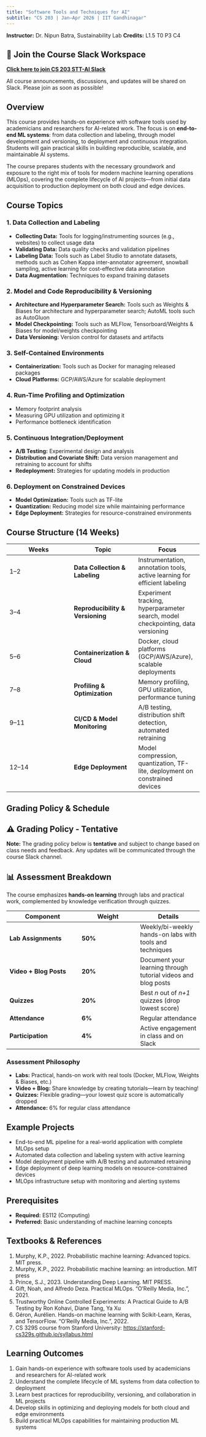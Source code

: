 ```yaml
---
title: "Software Tools and Techniques for AI"
subtitle: "CS 203 | Jan–Apr 2026 | IIT Gandhinagar"
---
```


**Instructor:** Dr. Nipun Batra, Sustainability Lab
**Credits:** L1.5 T0 P3 C4

::: {.callout-important}
## 💬 Join the Course Slack Workspace

**[Click here to join CS 203 STT-AI Slack](https://join.slack.com/t/cs203sttai/shared_invite/zt-3gp9iuolx-WSc7fu5vvP2m4dVrN8R4UQ)**

All course announcements, discussions, and updates will be shared on Slack. Please join as soon as possible!
:::

## Overview

This course provides hands-on experience with software tools used by academicians and researchers for AI-related work. The focus is on **end-to-end ML systems**: from data collection and labeling, through model development and versioning, to deployment and continuous integration. Students will gain practical skills in building reproducible, scalable, and maintainable AI systems.

The course prepares students with the necessary groundwork and exposure to the right mix of tools for modern machine learning operations (MLOps), covering the complete lifecycle of AI projects—from initial data acquisition to production deployment on both cloud and edge devices.

## Course Topics

### 1. Data Collection and Labeling

- **Collecting Data:** Tools for logging/instrumenting sources (e.g., websites) to collect usage data
- **Validating Data:** Data quality checks and validation pipelines
- **Labeling Data:** Tools such as Label Studio to annotate datasets, methods such as Cohen Kappa inter-annotator agreement, snowball sampling, active learning for cost-effective data annotation
- **Data Augmentation:** Techniques to expand training datasets

### 2. Model and Code Reproducibility & Versioning

- **Architecture and Hyperparameter Search:** Tools such as Weights & Biases for architecture and hyperparameter search; AutoML tools such as AutoGluon
- **Model Checkpointing:** Tools such as MLFlow, Tensorboard/Weights & Biases for model/weights checkpointing
- **Data Versioning:** Version control for datasets and artifacts

### 3. Self-Contained Environments

- **Containerization:** Tools such as Docker for managing released packages
- **Cloud Platforms:** GCP/AWS/Azure for scalable deployment

### 4. Run-Time Profiling and Optimization

- Memory footprint analysis
- Measuring GPU utilization and optimizing it
- Performance bottleneck identification

### 5. Continuous Integration/Deployment

- **A/B Testing:** Experimental design and analysis
- **Distribution and Covariate Shift:** Data version management and retraining to account for shifts
- **Redeployment:** Strategies for updating models in production

### 6. Deployment on Constrained Devices

- **Model Optimization:** Tools such as TF-lite
- **Quantization:** Reducing model size while maintaining performance
- **Edge Deployment:** Strategies for resource-constrained environments

## Course Structure (14 Weeks)

| **Weeks** | **Topic** | **Focus** |
|-----------|-----------|-----------|
| 1–2 | **Data Collection & Labeling** | Instrumentation, annotation tools, active learning for efficient labeling |
| 3–4 | **Reproducibility & Versioning** | Experiment tracking, hyperparameter search, model checkpointing, data versioning |
| 5–6 | **Containerization & Cloud** | Docker, cloud platforms (GCP/AWS/Azure), scalable deployments |
| 7–8 | **Profiling & Optimization** | Memory profiling, GPU utilization, performance tuning |
| 9–11 | **CI/CD & Model Monitoring** | A/B testing, distribution shift detection, automated retraining |
| 12–14 | **Edge Deployment** | Model compression, quantization, TF-lite, deployment on constrained devices |

## Grading Policy & Schedule

::: {.callout-warning icon=false}
## ⚠️ Grading Policy - Tentative

**Note:** The grading policy below is **tentative** and subject to change based on class needs and feedback. Any updates will be communicated through the course Slack channel.
:::

::: {.callout-tip icon=false}
## 📊 Assessment Breakdown

The course emphasizes **hands-on learning** through labs and practical work, complemented by knowledge verification through quizzes.
:::

| **Component** | **Weight** | **Details** |
|---------------|------------|-------------|
| **Lab Assignments** | **50%** | Weekly/bi-weekly hands-on labs with tools and techniques |
| **Video + Blog Posts** | **20%** | Document your learning through tutorial videos and blog posts |
| **Quizzes** | **20%** | Best *n* out of *n+1* quizzes (drop lowest score) |
| **Attendance** | **6%** | Regular attendance |
| **Participation** | **4%** | Active engagement in class and on Slack |

### Assessment Philosophy

- **Labs:** Practical, hands-on work with real tools (Docker, MLFlow, Weights & Biases, etc.)
- **Video + Blog:** Share knowledge by creating tutorials—learn by teaching!
- **Quizzes:** Flexible grading—your lowest quiz score is automatically dropped
- **Attendance:** 6% for regular class attendance

## Example Projects

- End-to-end ML pipeline for a real-world application with complete MLOps setup
- Automated data collection and labeling system with active learning
- Model deployment pipeline with A/B testing and automated retraining
- Edge deployment of deep learning models on resource-constrained devices
- MLOps infrastructure setup with monitoring and alerting systems

## Prerequisites

- **Required:** ES112 (Computing)
- **Preferred:** Basic understanding of machine learning concepts

## Textbooks & References

1. Murphy, K.P., 2022. Probabilistic machine learning: Advanced topics. MIT press.
2. Murphy, K.P., 2022. Probabilistic machine learning: an introduction. MIT press
3. Prince, S.J., 2023. Understanding Deep Learning. MIT PRESS.
4. Gift, Noah, and Alfredo Deza. Practical MLOps. "O'Reilly Media, Inc.", 2021.
5. Trustworthy Online Controlled Experiments: A Practical Guide to A/B Testing by Ron Kohavi, Diane Tang, Ya Xu
6. Géron, Aurélien. Hands-on machine learning with Scikit-Learn, Keras, and TensorFlow. "O'Reilly Media, Inc.", 2022.
7. CS 329S course from Stanford University: [https://stanford-cs329s.github.io/syllabus.html](https://stanford-cs329s.github.io/syllabus.html)

## Learning Outcomes

1. Gain hands-on experience with software tools used by academicians and researchers for AI-related work
2. Understand the complete lifecycle of ML systems from data collection to deployment
3. Learn best practices for reproducibility, versioning, and collaboration in ML projects
4. Develop skills in optimizing and deploying models for both cloud and edge environments
5. Build practical MLOps capabilities for maintaining production ML systems
